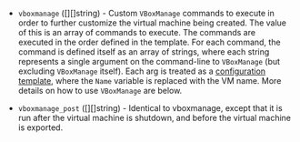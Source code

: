 <!-- Code generated from the comments of the VBoxManageConfig struct in builder/virtualbox/common/vboxmanage_config.go; DO NOT EDIT MANUALLY -->

- `vboxmanage` ([][]string) - Custom `VBoxManage` commands to execute in order to further customize
  the virtual machine being created. The value of this is an array of
  commands to execute. The commands are executed in the order defined in
  the template. For each command, the command is defined itself as an
  array of strings, where each string represents a single argument on the
  command-line to `VBoxManage` (but excluding `VBoxManage` itself). Each
  arg is treated as a [configuration
  template](/docs/templates/engine), where the `Name` variable is
  replaced with the VM name. More details on how to use `VBoxManage` are
  below.

- `vboxmanage_post` ([][]string) - Identical to vboxmanage,
  except that it is run after the virtual machine is shutdown, and before the
  virtual machine is exported.
